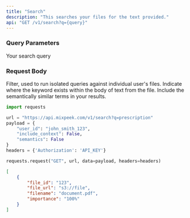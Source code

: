 ```yaml
---
title: "Search"
description: "This searches your files for the text provided."
api: "GET /v1/search?q={query}"
---
```


### Query Parameters

<ParamField query="q" type="string" required>
  Your search query
</ParamField>

### Request Body

<ParamField body="user_id" type="string">
  Filter, used to run isolated queries against individual user's files.
</ParamField>

<ParamField body="include_context" type="boolean" default="false">
  Indicate where the keyword exists within the body of text from the file.
</ParamField>

<ParamField body="semantics" type="boolean" default="false">
    Include the semantically similar terms in your results.
</ParamField>

<RequestExample>

```python Python
import requests

url = "https://api.mixpeek.com/v1/search?q=prescription"
payload = {
    "user_id": "john_smith_123",
    "include_context": False,
    "semantics": False
}
headers = {'Authorization': 'API_KEY'}

requests.request("GET", url, data=payload, headers=headers)
```

</RequestExample>

<ResponseExample>

```json
[
    {
        "file_id": "123",
        "file_url": "s3://file",
        "filename": "document.pdf",
        "importance": "100%"
    }
]
```

</ResponseExample>
